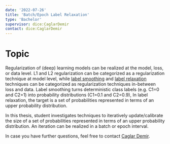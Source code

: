 ```yaml
---
date: '2022-07-26'
title: 'Batch/Epoch Label Relaxation'
type: 'Bachelor'
supervisor: dice:CaglarDemir
contact: dice:CaglarDemir
---
```


# Topic 

Regularization of (deep) learning models can be realized at the model, loss, or data level. 
L1 and L2 regularization can be categorized as a regularization technique at model level,
while [label smoothing](https://arxiv.org/pdf/1906.02629.pdf) and [label relaxation](https://ojs.aaai.org/index.php/AAAI/article/view/17041) techniques can be categorized as 
regularization techniques in-between loss and data.
Label smoothing turns deterministic class labels (e.g. C1=0 and C2=1) into probability distributions (C1=0.1 and C2=0.9), 
In label relaxation, the target is a set of probabilities represented in terms of an upper probability distribution. 

In this thesis, student investigates techniques to iteratively update/calibrate the size of a set of probabilities represented in terms of an upper probability distribution. 
An iteration can be realized in a batch or epoch interval.


In case you have further questions, feel free to contact [Caglar Demir](https://dice-research.org/CaglarDemir).
